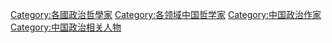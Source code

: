 [[Category:各國政治哲學家|Category:各國政治哲學家]]
[[Category:各领域中国哲学家|Category:各领域中国哲学家]]
[[Category:中国政治作家|Category:中国政治作家]]
[[Category:中国政治相关人物|Category:中国政治相关人物]]